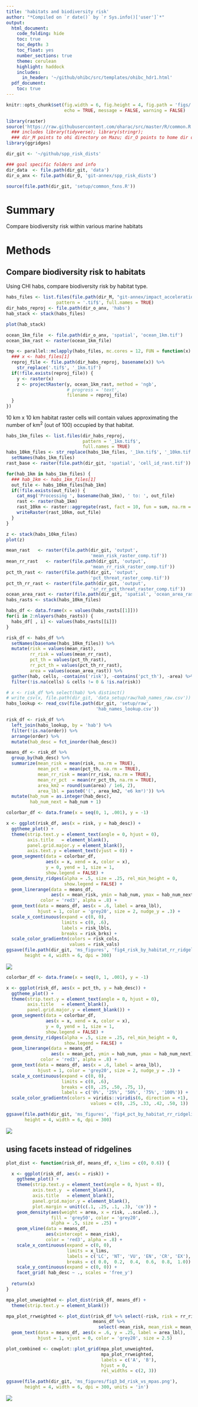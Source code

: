 ```yaml
---
title: 'habitats and biodiversity risk'
author: "*Compiled on `r date()` by `r Sys.info()['user']`*"
output: 
  html_document:
    code_folding: hide
    toc: true
    toc_depth: 3
    toc_float: yes
    number_sections: true
    theme: cerulean
    highlight: haddock
    includes: 
      in_header: '~/github/ohibc/src/templates/ohibc_hdr1.html'
  pdf_document:
    toc: true
---
```


``` r

knitr::opts_chunk$set(fig.width = 6, fig.height = 4, fig.path = 'figs/',
                      echo = TRUE, message = FALSE, warning = FALSE)

library(raster)
source('https://raw.githubusercontent.com/oharac/src/master/R/common.R')
  ### includes library(tidyverse); library(stringr); 
  ### dir_M points to ohi directory on Mazu; dir_O points to home dir on Mazu
library(ggridges)

dir_git <- '~/github/spp_risk_dists'

### goal specific folders and info
dir_data  <- file.path(dir_git, 'data')
dir_o_anx <- file.path(dir_O, 'git-annex/spp_risk_dists')

source(file.path(dir_git, 'setup/common_fxns.R'))

```

# Summary

Compare biodiversity risk within various marine habitats

# Methods

## Compare biodiversity risk to habitats

Using CHI habs, compare biodiversity risk by habitat type.

``` r
habs_files <- list.files(file.path(dir_M, "git-annex/impact_acceleration/habitats"), 
                   pattern = '.tif$', full.names = TRUE)
dir_habs_reproj <- file.path(dir_o_anx, 'habs')
hab_stack <- stack(habs_files)

plot(hab_stack)

ocean_1km_file  <- file.path(dir_o_anx, 'spatial', 'ocean_1km.tif')
ocean_1km_rast <- raster(ocean_1km_file)

tmp <- parallel::mclapply(habs_files, mc.cores = 12, FUN = function(x) {
  ### x <- habs_files[1]
  reproj_file <- file.path(dir_habs_reproj, basename(x)) %>%
    str_replace('.tif$', '_1km.tif')
  if(!file.exists(reproj_file)) {
    y <- raster(x)
    z <- projectRaster(y, ocean_1km_rast, method = 'ngb',
                       # progress = 'text',
                       filename = reproj_file)
  }
})
```

10 km x 10 km habitat raster cells will contain values approximating the number of  km^2^ (out of 100) occupied by that habitat.

``` r

habs_1km_files <- list.files(dir_habs_reproj, 
                             pattern = '_1km.tif$',
                             full.names = TRUE)
habs_10km_files <- str_replace(habs_1km_files, '_1km.tif$', '_10km.tif') %>%
  setNames(habs_1km_files)
rast_base <- raster(file.path(dir_git, 'spatial', 'cell_id_rast.tif'))

for(hab_1km in habs_1km_files) {
  ### hab_1km <- habs_1km_files[1]
  out_file <- habs_10km_files[hab_1km]
  if(!file.exists(out_file)) {
    cat_msg('Processing ', basename(hab_1km), ' to: ', out_file)
    rast <- raster(hab_1km)
    rast_10km <- raster::aggregate(rast, fact = 10, fun = sum, na.rm = TRUE)
    writeRaster(rast_10km, out_file)
  }
}

z <- stack(habs_10km_files)
plot(z)
```


``` r

mean_rast   <- raster(file.path(dir_git, 'output', 
                                'mean_risk_raster_comp.tif'))
mean_rr_rast   <- raster(file.path(dir_git, 'output', 
                                'mean_rr_risk_raster_comp.tif'))
pct_th_rast <- raster(file.path(dir_git, 'output', 
                                'pct_threat_raster_comp.tif'))
pct_th_rr_rast <- raster(file.path(dir_git, 'output', 
                                'sr_rr_pct_threat_raster_comp.tif'))
ocean_area_rast <- raster(file.path(dir_git, 'spatial', 'ocean_area_rast.tif'))
habs_rasts <- stack(habs_10km_files)

habs_df <- data.frame(x = values(habs_rasts[[1]]))
for(i in 2:nlayers(habs_rasts)) {
  habs_df[ , i] <- values(habs_rasts[[i]])
}

risk_df <- habs_df %>%
  setNames(basename(habs_10km_files)) %>%
  mutate(risk = values(mean_rast),
         rr_risk = values(mean_rr_rast),
         pct_th = values(pct_th_rast),
         rr_pct_th = values(pct_th_rr_rast),
         area = values(ocean_area_rast)) %>%
  gather(hab, cells, -contains('risk'), -contains('pct_th'), -area) %>%
  filter(!is.na(cells) & cells != 0 & !is.na(risk))

# x <- risk_df %>% select(hab) %>% distinct()
# write_csv(x, file.path(dir_git, 'data_setup/raw/hab_names_raw.csv'))
habs_lookup <- read_csv(file.path(dir_git, 'setup/raw', 
                                  'hab_names_lookup.csv'))

risk_df <- risk_df %>%
  left_join(habs_lookup, by = 'hab') %>%
  filter(!is.na(order)) %>%
  arrange(order) %>%
  mutate(hab_desc = fct_inorder(hab_desc))

means_df <- risk_df %>%
  group_by(hab_desc) %>%
  summarize(mean_risk = mean(risk, na.rm = TRUE),
            mean_pct  = mean(pct_th, na.rm = TRUE),
            mean_rr_risk = mean(rr_risk, na.rm = TRUE),
            mean_rr_pct  = mean(rr_pct_th, na.rm = TRUE),
            area_km2 = round(sum(area) / 1e6, 2),
            area_lbl = paste0('(', area_km2, 'e6 km²)')) %>%
  mutate(hab_num = as.integer(hab_desc),
         hab_num_next = hab_num + 1)

```


``` r

colorbar_df <- data.frame(x = seq(0, 1, .001), y = -1)

x <- ggplot(risk_df, aes(x = risk, y = hab_desc)) +
  ggtheme_plot() +
  theme(strip.text.y = element_text(angle = 0, hjust = 0),
        axis.title   = element_blank(),
        panel.grid.major.y = element_blank(),
        axis.text.y = element_text(vjust = 0)) +
  geom_segment(data = colorbar_df, 
               aes(x = x, xend = x, color = x), 
               y = 0, yend = 1, size = 1,
               show.legend = FALSE) +
  geom_density_ridges(alpha = .5, size = .25, rel_min_height = 0,
                      show.legend = FALSE) +
  geom_linerange(data = means_df,
                 aes(x = mean_risk, ymin = hab_num, ymax = hab_num_next),
             color = 'red3', alpha = .8) +
  geom_text(data = means_df, aes(x = .6, label = area_lbl),
            hjust = 1, color = 'grey20', size = 2, nudge_y = .3) +
  scale_x_continuous(expand = c(0, 0),
                     limits = c(0, .6),
                     labels = risk_lbls,
                     breaks = risk_brks) +
  scale_color_gradientn(colors = risk_cols,
                        values = risk_vals)
ggsave(file.path(dir_git, 'ms_figures', 'fig4_risk_by_habitat_rr_ridgelines.png'),
       height = 4, width = 6, dpi = 300)
```

![](ms_figures/fig4_risk_by_habitat_rr_ridgelines.png)

``` r


colorbar_df <- data.frame(x = seq(0, 1, .001), y = -1)

x <- ggplot(risk_df, aes(x = pct_th, y = hab_desc)) +
  ggtheme_plot() +
  theme(strip.text.y = element_text(angle = 0, hjust = 0),
        axis.title   = element_blank(),
        panel.grid.major.y = element_blank()) +
  geom_segment(data = colorbar_df, 
               aes(x = x, xend = x, color = x), 
               y = 0, yend = 1, size = 1,
               show.legend = FALSE) +
  geom_density_ridges(alpha = .5, size = .25, rel_min_height = 0,
                      show.legend = FALSE) +
  geom_linerange(data = means_df,
                 aes(x = mean_pct, ymin = hab_num, ymax = hab_num_next),
             color = 'red3', alpha = .8) +
  geom_text(data = means_df, aes(x = .6, label = area_lbl),
            hjust = 1, color = 'grey20', size = 2, nudge_y = .3) +
  scale_x_continuous(expand = c(0, 0),
                     limits = c(0, .6),
                     breaks = c(0, .25, .50, .75, 1),
                     labels = c('0%', '25%', '50%', '75%', '100%')) +
  scale_color_gradientn(colors = viridis::viridis(6, direction = +1),
                                values = c(0, .25, .33, .42, .50, 1))

ggsave(file.path(dir_git, 'ms_figures', 'fig4_pct_by_habitat_rr_ridgelines.png'),
       height = 4, width = 6, dpi = 300)
```

![](ms_figures/fig4_pct_by_habitat_rr_ridgelines.png)

## using facets instead of ridgelines

``` r

plot_dist <- function(risk_df, means_df, x_lims = c(0, 0.6)) {

  x <- ggplot(risk_df, aes(x = risk)) +
    ggtheme_plot() +
    theme(strip.text.y = element_text(angle = 0, hjust = 0),
          axis.text.y  = element_blank(),
          axis.title   = element_blank(),
          panel.grid.major.y = element_blank(),
          plot.margin = unit(c(.1, .25, .1, .3), 'cm')) +
    geom_density(aes(weight = area, x = risk, ..scaled..),
                 fill = 'grey50', color = 'grey20',
                 alpha = .5, size = .25) +
    geom_vline(data = means_df, 
               aes(xintercept = mean_risk),
               color = 'red3', alpha = .8) +
    scale_x_continuous(expand = c(0, 0), 
                       limits = x_lims,
                       labels = c('LC', 'NT', 'VU', 'EN', 'CR', 'EX'),
                       breaks = c( 0.0,  0.2,  0.4,  0.6,  0.8,  1.0)) +
    scale_y_continuous(expand = c(0, 0)) +
    facet_grid( hab_desc ~ ., scales = 'free_y')
  
  return(x)
}

```

``` r

mpa_plot_unweighted <- plot_dist(risk_df, means_df) +
  theme(strip.text.y = element_blank())

mpa_plot_rrweighted <- plot_dist(risk_df %>% select(-risk, risk = rr_risk), 
                                 means_df %>% 
                                   select(-mean_risk, mean_risk = mean_rr_risk)) +
  geom_text(data = means_df, aes(x = .6, y = .25, label = area_lbl),
            hjust = 1, vjust = 0, color = 'grey20', size = 2.5)

plot_combined <- cowplot::plot_grid(mpa_plot_unweighted, 
                                    mpa_plot_rrweighted, 
                                    labels = c('A', 'B'),
                                    hjust = 0,
                                    rel_widths = c(2, 3))

ggsave(file.path(dir_git, 'ms_figures/fig3_bd_risk_vs_mpas.png'),
       height = 4, width = 6, dpi = 300, units = 'in')
```

![](ms_figures/fig3_bd_risk_vs_mpas.png)
